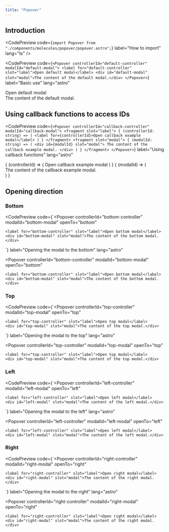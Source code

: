 ```yaml
---
title: "Popover"
---
```



## Introduction

<CodePreview
  code={`import Popover from "./components/molecules/popover/popover.astro";`}
  label="How to import"
  lang="ts"
/>

<CodePreview
  code={`<Popover controllerId="default-controller" modalId="default-modal">
    <label for="default-controller" slot="label">Open default modal</label>
    <div id="default-modal" slot="modal">The content of the default modal.</div>
</Popover>`}
  label="Basic use"
  lang="astro"
>
  <Popover controllerId="default-controller" modalId="default-modal">
    <label for="default-controller" slot="label">Open default modal</label>
    <div id="default-modal" slot="modal">The content of the default modal.</div>
  </Popover>
</CodePreview>

## Using callback functions to access IDs

<CodePreview
  code={`<Popover controllerId="callback-controller" modalId="callback-modal">
    <fragment slot="label">
    {
      (controllerId: string) => (
        <label for={controllerId}>Open callback example modal</label>
      )
    }
    </fragment>
    <fragment slot="modal">
    {
      (modalId: string) => (
        <div id={modalId} slot="modal">
          The content of the callback example modal.
        </div>
      )
    }
    </fragment>
</Popover>`}
  label="Using callback functions"
  lang="astro"
>
  <Popover controllerId="callback-controller" modalId="callback-modal">
    <fragment slot="label">
      {
        (controllerId) => (
          <label for={controllerId}>Open callback example modal</label>
        )
      }
    </fragment>
    <fragment slot="modal">
      {
        (modalId) => (
          <div id={modalId} slot="modal">
            The content of the callback example modal.
          </div>
        )
      }
    </fragment>
  </Popover>
</CodePreview>

## Opening direction

### Bottom

<CodePreview
  code={`<Popover
    controllerId="bottom-controller"
    modalId="bottom-modal"
    openTo="bottom"
>
    <label for="bottom-controller" slot="label">Open bottom modal</label>
    <div id="bottom-modal" slot="modal">The content of the bottom modal.</div>
</Popover>`}
  label="Opening the modal to the bottom"
  lang="astro"
>
  <Popover
    controllerId="bottom-controller"
    modalId="bottom-modal"
    openTo="bottom"
  >
    <label for="bottom-controller" slot="label">Open bottom modal</label>
    <div id="bottom-modal" slot="modal">The content of the bottom modal.</div>
  </Popover>
</CodePreview>

### Top

<CodePreview
  code={`<Popover
    controllerId="top-controller"
    modalId="top-modal"
    openTo="top"
>
    <label for="top-controller" slot="label">Open top modal</label>
    <div id="top-modal" slot="modal">The content of the top modal.</div>
</Popover>`}
  label="Opening the modal to the top"
  lang="astro"
>
  <Popover
    controllerId="top-controller"
    modalId="top-modal"
    openTo="top"
  >
    <label for="top-controller" slot="label">Open top modal</label>
    <div id="top-modal" slot="modal">The content of the top modal.</div>
  </Popover>
</CodePreview>

### Left

<CodePreview
  code={`<Popover
    controllerId="left-controller"
    modalId="left-modal"
    openTo="left"
>
    <label for="left-controller" slot="label">Open left modal</label>
    <div id="left-modal" slot="modal">The content of the left modal.</div>
</Popover>`}
  label="Opening the modal to the left"
  lang="astro"
>
  <Popover
    controllerId="left-controller"
    modalId="left-modal"
    openTo="left"
  >
    <label for="left-controller" slot="label">Open left modal</label>
    <div id="left-modal" slot="modal">The content of the left modal.</div>
  </Popover>
</CodePreview>

### Right

<CodePreview
  code={`<Popover
    controllerId="right-controller"
    modalId="right-modal"
    openTo="right"
>
    <label for="right-controller" slot="label">Open right modal</label>
    <div id="right-modal" slot="modal">The content of the right modal.</div>
</Popover>`}
  label="Opening the modal to the right"
  lang="astro"
>
  <Popover
    controllerId="right-controller"
    modalId="right-modal"
    openTo="right"
  >
    <label for="right-controller" slot="label">Open right modal</label>
    <div id="right-modal" slot="modal">The content of the right modal.</div>
  </Popover>
</CodePreview>
